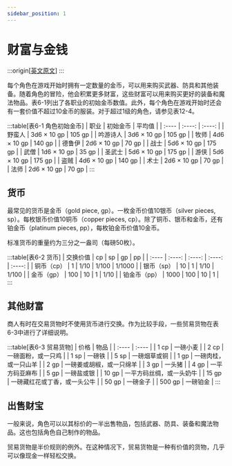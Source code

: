 ```yaml
---
sidebar_position: 1
---
```


# 财富与金钱

:::origin[[英文原文](https://www.aonprd.com/Rules.aspx?ID=106)]
:::

每个角色在游戏开始时拥有一定数量的金币，可以用来购买武器、防具和其他装备。随着角色的冒险，他会积累更多财富，这些财富可以用来购买更好的装备和魔法物品。表6-1列出了各职业的初始金币数值。此外，每个角色在游戏开始时还会有一套价值不超过10金币的服装。对于超过1级的角色，请参见表12-4。

:::table[表6-1 角色初始金币]
| 职业 | 初始金币 | 平均值 |
| :---- | :----: | :----: |
| 野蛮人 | 3d6 × 10 gp | 105 gp |
| 吟游诗人 | 3d6 × 10 gp | 105 gp |
| 牧师 | 4d6 × 10 gp | 140 gp |
| 德鲁伊 | 2d6 × 10 gp | 70 gp |
| 战士 | 5d6 × 10 gp | 175 gp |
| 武僧 | 1d6 × 10 gp | 35 gp |
| 圣武士 | 5d6 × 10 gp | 175 gp |
| 游侠 | 5d6 × 10 gp | 175 gp |
| 盗贼 | 4d6 × 10 gp | 140 gp |
| 术士 | 2d6 × 10 gp | 70 gp |
| 法师 | 2d6 × 10 gp | 70 gp |
:::

## 货币

最常见的货币是金币（gold piece, gp）。一枚金币价值10银币（silver pieces, sp）。每枚银币价值10铜币（copper pieces, cp）。除了铜币、银币和金币，还有铂金币（platinum pieces, pp），每枚铂金币价值10金币。

标准货币的重量约为三分之一盎司（每磅50枚）。

:::table[表6-2 货币]
| 交换价值 | cp | sp | gp | pp |
| :---- | :----: | :----: | :----: | :----: |
| 铜币（cp） | 1 | 1/10 | 1/100 | 1/1000 |
| 银币（sp） | 10 | 1 | 1/10 | 1/100 |
| 金币（gp） | 100 | 10 | 1 | 1/10 |
| 铂金币（pp） | 1000 | 100 | 10 | 1 |
:::

## 其他财富

商人有时在交易货物时不使用货币进行交换。作为比较手段，一些贸易货物在表6-3中进行了详细说明。

:::table[表6-3 贸易货物]
| 价格 | 物品 |
| :---- | :---- |
| 1 cp | 一磅小麦 |
| 2 cp | 一磅面粉，或一只鸡 |
| 1 sp | 一磅铁 |
| 5 sp | 一磅烟草或铜 |
| 1 gp | 一磅肉桂，或一只山羊 |
| 2 gp | 一磅姜或胡椒，或一只绵羊 |
| 3 gp | 一头猪 |
| 4 gp | 一平方码亚麻布 |
| 5 gp | 一磅盐或银 |
| 10 gp | 一平方码丝绸，或一头奶牛 |
| 15 gp | 一磅藏红花或丁香，或一头公牛 |
| 50 gp | 一磅金子 |
| 500 gp | 一磅铂金 |
:::

## 出售财宝

一般来说，角色可以以其标价的一半出售物品，包括武器、防具、装备和魔法物品。这也包括角色自己制作的物品。

贸易货物是半价规则的例外。在这种情况下，贸易货物是一种有价值的货物，几乎可以像现金一样轻松交换。
